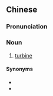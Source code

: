 {{also|涡轮机}}
==Chinese==
{{zh-forms|s=涡轮机|type=21}}

===Pronunciation===
{{zh-pron
|m=wōlúnjī
|c=wo1 leon4 gei1
|cat=n
}}

===Noun===
{{zh-noun}}

# [[turbine]] {{gloss|rotary machines}}

====Synonyms====
* {{zh-l|輪機}}
* {{zh-l|透平機}}